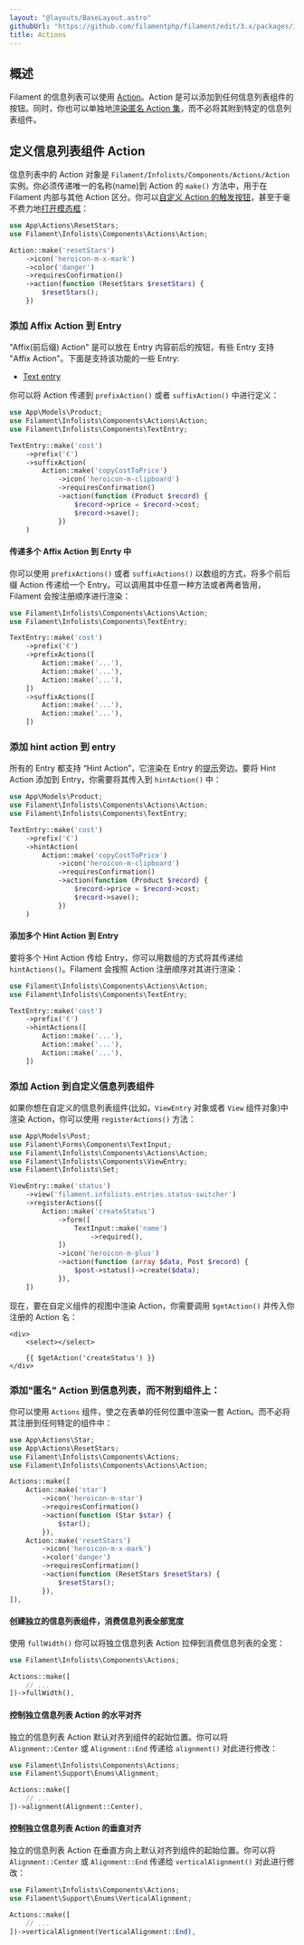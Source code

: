 ```yaml
---
layout: "@layouts/BaseLayout.astro"
githubUrl: "https://github.com/filamentphp/filament/edit/3.x/packages/infolists/docs/05-actions.md"
title: Actions
---
```


## 概述

Filament 的信息列表可以使用 [Action](../actions)。Action 是可以添加到任何信息列表组件的按钮。同时，你也可以单独地[渲染匿名 Action 集](#添加匿名-Action-到信息列表而不附到组件上)，而不必将其附到特定的信息列表组件。

## 定义信息列表组件 Action

信息列表中的 Action 对象是 `Filament/Infolists/Components/Actions/Action` 实例。你必须传递唯一的名称(name)到 Action 的 `make()` 方法中，用于在 Filament 内部与其他 Action 区分。你可以[自定义 Action 的触发按钮](../actions/trigger-button)，甚至于毫不费力地[打开模态框](../actions/modals)：

```php
use App\Actions\ResetStars;
use Filament\Infolists\Components\Actions\Action;

Action::make('resetStars')
    ->icon('heroicon-m-x-mark')
    ->color('danger')
    ->requiresConfirmation()
    ->action(function (ResetStars $resetStars) {
        $resetStars();
    })
```

### 添加 Affix Action 到 Entry

"Affix(前后缀) Action" 是可以放在 Entry 内容前后的按钮，有些 Entry 支持 "Affix Action"。下面是支持该功能的一些 Entry:

- [Text entry](entries/text-entry)

你可以将 Action 传递到 `prefixAction()` 或者 `suffixAction()` 中进行定义：

```php
use App\Models\Product;
use Filament\Infolists\Components\Actions\Action;
use Filament\Infolists\Components\TextEntry;

TextEntry::make('cost')
    ->prefix('€')
    ->suffixAction(
        Action::make('copyCostToPrice')
            ->icon('heroicon-m-clipboard')
            ->requiresConfirmation()
            ->action(function (Product $record) {
                $record->price = $record->cost;
                $record->save();
            })
    )
```

<AutoScreenshot name="infolists/entries/actions/suffix" alt="Text entry with suffix action" version="3.x" />

#### 传递多个 Affix Action 到 Enrty 中

你可以使用 `prefixActions()` 或者 `suffixActions()` 以数组的方式，将多个前后缀 Action 传递给一个 Entry。可以调用其中任意一种方法或者两者皆用，Filament 会按注册顺序进行渲染：

```php
use Filament\Infolists\Components\Actions\Action;
use Filament\Infolists\Components\TextEntry;

TextEntry::make('cost')
    ->prefix('€')
    ->prefixActions([
        Action::make('...'),
        Action::make('...'),
        Action::make('...'),
    ])
    ->suffixActions([
        Action::make('...'),
        Action::make('...'),
    ])
```

### 添加 hint action 到 entry

所有的 Entry 都支持 “Hint Action”，它渲染在 Entry 的[提示](entries/getting-started#在标签旁添加-hint-提示)旁边。要将 Hint Action 添加到 Entry，你需要将其传入到 `hintAction()` 中：

```php
use App\Models\Product;
use Filament\Infolists\Components\Actions\Action;
use Filament\Infolists\Components\TextEntry;

TextEntry::make('cost')
    ->prefix('€')
    ->hintAction(
        Action::make('copyCostToPrice')
            ->icon('heroicon-m-clipboard')
            ->requiresConfirmation()
            ->action(function (Product $record) {
                $record->price = $record->cost;
                $record->save();
            })
    )
```

<AutoScreenshot name="infolists/entries/actions/hint" alt="Text entry with hint action" version="3.x" />

#### 添加多个 Hint Action 到 Entry

要将多个 Hint Action 传给 Entry，你可以用数组的方式将其传递给 `hintActions()`。Filament 会按照 Action 注册顺序对其进行渲染：

```php
use Filament\Infolists\Components\Actions\Action;
use Filament\Infolists\Components\TextEntry;

TextEntry::make('cost')
    ->prefix('€')
    ->hintActions([
        Action::make('...'),
        Action::make('...'),
        Action::make('...'),
    ])
```

### 添加 Action 到自定义信息列表组件

如果你想在自定义的信息列表组件(比如，`ViewEntry` 对象或者 `View` 组件对象)中渲染 Action，你可以使用 `registerActions()` 方法：

```php
use App\Models\Post;
use Filament\Forms\Components\TextInput;
use Filament\Infolists\Components\Actions\Action;
use Filament\Infolists\Components\ViewEntry;
use Filament\Infolists\Set;

ViewEntry::make('status')
    ->view('filament.infolists.entries.status-switcher')
    ->registerActions([
        Action::make('createStatus')
            ->form([
                TextInput::make('name')
                    ->required(),
            ])
            ->icon('heroicon-m-plus')
            ->action(function (array $data, Post $record) {
                $post->status()->create($data);
            }),
    ])
```

现在，要在自定义组件的视图中渲染 Action，你需要调用 `$getAction()` 并传入你注册的 Action 名：

```blade
<div>
    <select></select>
    
    {{ $getAction('createStatus') }}
</div>
```

### 添加"匿名" Action 到信息列表，而不附到组件上：

你可以使用 `Actions` 组件，使之在表单的任何位置中渲染一套 Action。而不必将其注册到任何特定的组件中：

```php
use App\Actions\Star;
use App\Actions\ResetStars;
use Filament\Infolists\Components\Actions;
use Filament\Infolists\Components\Actions\Action;

Actions::make([
    Action::make('star')
        ->icon('heroicon-m-star')
        ->requiresConfirmation()
        ->action(function (Star $star) {
            $star();
        }),
    Action::make('resetStars')
        ->icon('heroicon-m-x-mark')
        ->color('danger')
        ->requiresConfirmation()
        ->action(function (ResetStars $resetStars) {
            $resetStars();
        }),
]),
```

<AutoScreenshot name="infolists/layout/actions/anonymous/simple" alt="Anonymous actions" version="3.x" />

#### 创建独立的信息列表组件，消费信息列表全部宽度

使用 `fullWidth()` 你可以将独立信息列表 Action 拉伸到消费信息列表的全宽：

```php
use Filament\Infolists\Components\Actions;

Actions::make([
    // ...
])->fullWidth(),
```

<AutoScreenshot name="infolists/layout/actions/anonymous/full-width" alt="Anonymous actions consuming the full width" version="3.x" />

#### 控制独立信息列表 Action 的水平对齐

独立的信息列表 Action 默认对齐到组件的起始位置。你可以将 `Alignment::Center` 或 `Alignment::End` 传递给 `alignment()` 对此进行修改：

```php
use Filament\Infolists\Components\Actions;
use Filament\Support\Enums\Alignment;

Actions::make([
    // ...
])->alignment(Alignment::Center),
```

<AutoScreenshot name="infolists/layout/actions/anonymous/horizontally-aligned-center" alt="Anonymous actions horizontally aligned to the center" version="3.x" />

#### 控制独立信息列表 Action 的垂直对齐

独立的信息列表 Action 在垂直方向上默认对齐到组件的起始位置。你可以将 `Alignment::Center` 或 `Alignment::End` 传递给 `verticalAlignment()` 对此进行修改：

```php
use Filament\Infolists\Components\Actions;
use Filament\Support\Enums\VerticalAlignment;

Actions::make([
    // ...
])->verticalAlignment(VerticalAlignment::End),
```

<AutoScreenshot name="infolists/layout/actions/anonymous/vertically-aligned-end" alt="Anonymous actions vertically aligned to the end" version="3.x" />
